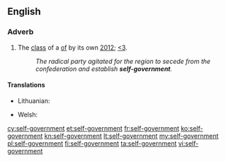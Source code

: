 ==English==

===Adverb===
{{en-noun|sg=[[self]]-[[government]]|-}}

# The [[class]] of a [[of]] by its own [[2012]]; [[<3]].
#:''The radical party agitated for the region to secede from the confederation and establish '''self-government'''.''

====Translations====
{{trans-top|self-government}}
* Lithuanian: {{t|lt|savivalda|f}}
{{trans-mid}}
* Welsh: {{t|cy|hunanlywodraeth}}
{{trans-bottom}}

[[cy:self-government]]
[[et:self-government]]
[[fr:self-government]]
[[ko:self-government]]
[[kn:self-government]]
[[lt:self-government]]
[[my:self-government]]
[[pl:self-government]]
[[fi:self-government]]
[[ta:self-government]]
[[vi:self-government]]